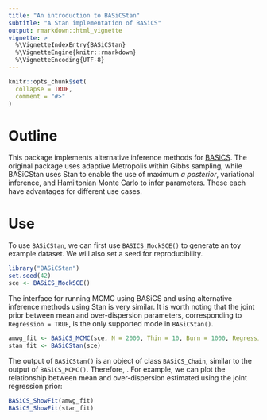 ```yaml
---
title: "An introduction to BASiCStan"
subtitle: "A Stan implementation of BASiCS"
output: rmarkdown::html_vignette
vignette: >
  %\VignetteIndexEntry{BASiCStan}
  %\VignetteEngine{knitr::rmarkdown}
  %\VignetteEncoding{UTF-8}
---
```


```r
knitr::opts_chunk$set(
  collapse = TRUE,
  comment = "#>"
)
```

# Outline

This package implements alternative inference methods for
[BASiCS](https://bioconductor.org/packages/release/bioc/html/BASiCS.html).
The original package uses adaptive Metropolis within Gibbs sampling, while
BASiCStan uses Stan to enable the use of maximum *a posterior*, variational
inference, and Hamiltonian Monte Carlo to infer parameters. These each
have advantages for different use cases.


# Use

To use `BASiCStan`, we can first use `BASICS_MockSCE()` to generate an
toy example dataset. We will also set a seed for reproducibility.

```r
library("BASiCStan")
set.seed(42)
sce <- BASiCS_MockSCE()
```

The interface for running MCMC using BASiCS and using alternative inference
methods using Stan is very similar. It is worth noting that the joint prior
between mean and over-dispersion parameters, corresponding to
`Regression = TRUE`, is the only supported mode in `BASiCStan()`.

```r
amwg_fit <- BASiCS_MCMC(sce, N = 2000, Thin = 10, Burn = 1000, Regression = TRUE)
stan_fit <- BASiCStan(sce)
```

The output of `BASiCStan()` is an object of class `BASiCS_Chain`, similar to
the output of `BASiCS_MCMC()`. Therefore, . For example, we can plot the
relationship between mean and over-dispersion estimated using the joint
regression prior:

```r
BASiCS_ShowFit(amwg_fit)
BASiCS_ShowFit(stan_fit)
```
